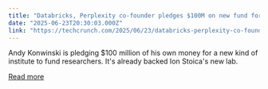 ```yaml
---
title: "Databricks, Perplexity co-founder pledges $100M on new fund for AI researchers"
date: "2025-06-23T20:30:03.000Z"
link: "https://techcrunch.com/2025/06/23/databricks-perplexity-co-founder-pledges-100m-on-new-fund-for-ai-researchers/"
---
```


Andy Konwinski is pledging $100 million of his own money for a new kind of institute to fund researchers. It's already backed Ion Stoica's new lab.

[Read more](https://techcrunch.com/2025/06/23/databricks-perplexity-co-founder-pledges-100m-on-new-fund-for-ai-researchers/)
